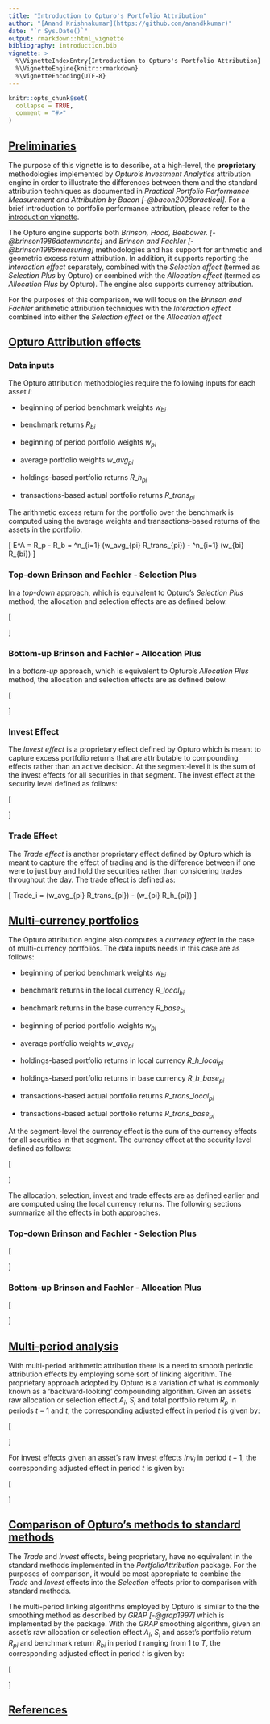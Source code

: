 ```yaml
---
title: "Introduction to Opturo's Portfolio Attribution"
author: "[Anand Krishnakumar](https://github.com/anandkkumar)"
date: "`r Sys.Date()`"
output: rmarkdown::html_vignette
bibliography: introduction.bib
vignette: >
  %\VignetteIndexEntry{Introduction to Opturo's Portfolio Attribution}
  %\VignetteEngine{knitr::rmarkdown}
  %\VignetteEncoding{UTF-8}
---
```


```r
knitr::opts_chunk$set(
  collapse = TRUE,
  comment = "#>"
)
```

## <ins>Preliminaries</ins>

The purpose of this vignette is to describe, at a high-level, the **proprietary** methodologies implemented by *Opturo's Investment Analytics* attribution engine in order to illustrate the differences between them and the standard attribution techniques as documented in _Practical Portfolio Performance Measurement and Attribution by Bacon [-@bacon2008practical]_. For a brief introduction to portfolio performance attribution, please refer to the [introduction vignette](introduction.html).

The Opturo engine supports both _Brinson, Hood, Beebower. [-@brinson1986determinants]_ and _Brinson and Fachler [-@brinson1985measuring]_ methodologies and has support for arithmetic and geometric excess return attribution. In addition, it supports reporting the _Interaction effect_ separately, combined with the _Selection effect_ (termed as _Selection Plus_ by Opturo) or combined with the _Allocation effect_ (termed as _Allocation Plus_ by Opturo). The engine also supports currency attribution.

For the purposes of this comparison, we will focus on the _Brinson and Fachler_ arithmetic attribution techniques with the _Interaction effect_ combined into either the _Selection effect_ or the _Allocation effect_

## <ins>Opturo Attribution effects</ins>

### Data inputs

The Opturo attribution methodologies require the following inputs for each asset $i$:

* beginning of period benchmark weights $w_{bi}$

* benchmark returns $R_{bi}$

* beginning of period portfolio weights $w_{pi}$

* average portfolio weights $w\_avg_{pi}$

* holdings-based portfolio returns $R\_h_{pi}$

* transactions-based actual portfolio returns $R\_trans_{pi}$

The arithmetic excess return for the portfolio over the benchmark is computed using the average weights and transactions-based returns of the assets in the portfolio.


\[
E^A = R_p - R_b = \sum ^n_{i=1} (w\_avg_{pi} \times R\_trans_{pi}) - \sum ^n_{i=1} (w_{bi} \times R_{bi})
\]


### Top-down Brinson and Fachler - Selection Plus

In a _top-down_ approach, which is equivalent to Opturo's _Selection Plus_ method, the allocation and selection effects are as defined below.

\[
  \begin{aligned}
    A_i &= (w_{pi} - w_{bi})\times (R_{bi} - R_b) \\
    S_i &= w_{pi}\times(R\_h_{pi}-R_{bi}) \\
  \end{aligned}
\]


### Bottom-up Brinson and Fachler - Allocation Plus

In a _bottom-up_ approach, which is equivalent to Opturo's _Allocation Plus_ method, the allocation and selection effects are as defined below.

\[
  \begin{aligned}
    A_i &= (w_{pi} - w_{bi})\times (R\_h_{pi} - R_b) \\
    S_i &= w_{bi}\times(R\_h_{pi}-R_{bi}) \\
  \end{aligned}
\]


### Invest Effect

The _Invest effect_ is a proprietary effect defined by Opturo which is meant to capture excess portfolio returns that are attributable to compounding effects rather than an active decision. At the segment-level it is the sum of the invest effects for all securities in that segment. The invest effect at the security level defined as follows:

\[
  \begin{aligned}
    Inv_i &= w_{bi}\times(R\_h_{pi}-R_{bi}) \\
    Inv_s &= \sum ^n_{i=1} Inv_i \\
  \end{aligned}
\]

### Trade Effect

The _Trade effect_ is another proprietary effect defined by Opturo which is meant to capture the effect of trading and is the difference between if one were to just buy and hold the securities rather than considering trades throughout the day. The trade effect is defined as:

\[
  Trade_i = (w\_avg_{pi} \times R\_trans_{pi}) - (w_{pi} \times R\_h_{pi})
\]



## <ins>Multi-currency portfolios</ins>

The Opturo attribution engine also computes a _currency effect_ in the case of multi-currency portfolios. The data inputs needs in this case are as follows:

* beginning of period benchmark weights $w_{bi}$

* benchmark returns in the local currency $R\_local_{bi}$

* benchmark returns in the base currency $R\_base_{bi}$

* beginning of period portfolio weights $w_{pi}$

* average portfolio weights $w\_avg_{pi}$

* holdings-based portfolio returns in local currency $R\_h\_local_{pi}$

* holdings-based portfolio returns in base currency $R\_h\_base_{pi}$

* transactions-based actual portfolio returns $R\_trans\_local_{pi}$

* transactions-based actual portfolio returns $R\_trans\_base_{pi}$

At the segment-level the currency effect is the sum of the currency effects for all securities in that segment. The currency effect at the security level defined as follows:

\[
  \begin{aligned}
    Curr_i & = 
    \begin{cases}
      (w_{pi} - w_{bi})\times (R\_base_{bi} - R\_local_{bi}) & \small \text{ if } w_{bi} \neq 0 \\
      (w\_avg_{pi} - w_{bi})\times (R\_trans\_base_{pi} - R\_trans\_local_{pi}) & \small \text{ if } w_{bi} = 0 \\
    \end{cases} \\
    Curr_s & = \sum ^n_{i=1} Curr_i \\
  \end{aligned}
\]

The allocation, selection, invest and trade effects are as defined earlier and are computed using the local currency returns. The following sections summarize all the effects in both approaches. 

### Top-down Brinson and Fachler - Selection Plus

\[
  \begin{aligned}
    A_i &= (w_{pi} - w_{bi})\times (R\_local_{bi} - R\_local_b) \\
    S_i &= w_{pi}\times(R\_h\_local_{pi}-R\_local_{bi}) \\
    Inv_i &= w_{bi}\times(R\_h\_local_{pi}-R\_local_{bi}) \\
    Inv_s &= \sum ^n_{i=1} Inv_i \\
    Trade_i &= (w\_avg_{pi} \times R\_trans\_local_{pi}) - (w_{pi} \times R\_h\_local_{pi}) \\
    Curr_i & = 
    \begin{cases}
      (w_{pi} - w_{bi})\times (R\_base_{bi} - R\_local_{bi}) & \small \text{ if } w_{bi} \neq 0 \\
      (w\_avg_{pi} - w_{bi})\times (R\_trans\_base_{pi} - R\_trans\_local_{pi}) & \small \text{ if } w_{bi} = 0 \\
    \end{cases} \\
    Curr_s & = \sum ^n_{i=1} Curr_i \\
  \end{aligned}
\]


### Bottom-up Brinson and Fachler - Allocation Plus

\[
  \begin{aligned}
    A_i &= (w_{pi} - w_{bi})\times (R\_local_{bi} - R\_local_b) \\
    S_i &= w_{pi}\times(R\_h\_local_{pi}-R\_local_{bi}) \\
    Inv_i &= w_{bi}\times(R\_h\_local_{pi}-R\_local_{bi}) \\
    Inv_s &= \sum ^n_{i=1} Inv_i \\
    Trade_i &= (w\_avg_{pi} \times R\_trans\_local_{pi}) - (w_{pi} \times R\_h\_local_{pi}) \\
    Curr_i & = 
    \begin{cases}
      (w_{pi} - w_{bi})\times (R\_base_{bi} - R\_local_{bi}) & \small \text{ if } w_{bi} \neq 0 \\
      (w\_avg_{pi} - w_{bi})\times (R\_trans\_base_{pi} - R\_trans\_local_{pi}) & \small \text{ if } w_{bi} = 0 \\
    \end{cases} \\
    Curr_s & = \sum ^n_{i=1} Curr_i \\
  \end{aligned}
\]


## <ins>Multi-period analysis</ins>

With multi-period arithmetic attribution there is a need to smooth periodic attribution effects by employing some sort of linking algorithm. The proprietary approach adopted by Opturo is a variation of what is commonly known as a 'backward-looking' compounding algorithm. Given an asset's raw allocation or selection effect $A_i$, $S_i$ and total portfolio return $R_p$ in periods $t-1$ and $t$, the corresponding adjusted effect in period $t$ is given by:

\[
  \begin{aligned}
    A\_adj_i^t &= A_i^{t-1} + A_i^t \times (1 + R_p^{t-1}) \\
    S\_adj_i^t &= S_i^{t-1} + S_i^t \times (1 + R_p^{t-1})
  \end{aligned}
\]

For invest effects given an asset's raw invest effects $Inv_i$ in period $t-1$, the corresponding adjusted effect in period $t$ is given by:

\[
  \begin{aligned}
    Inv\_adj_i^t &= Inv_i^{t-1} + (w_{bi}^t \times R\_h_{pi}) \times (1 + R_p^{t-1}) - (w_{bi}^t \times R_{bi}) \times (1 + R_b^{t-1}) \\
    Inv\_adj_s &= \sum ^n_{i=1} Inv_i \\
  \end{aligned}
\]


## <ins>Comparison of Opturo's methods to standard methods</ins>

The _Trade_ and _Invest_ effects, being proprietary, have no equivalent in the standard methods implemented in the _PortfolioAttribution_ package. For the purposes of comparison, it would be most appropriate to combine the _Trade_ and _Invest_ effects into the _Selection_ effects prior to comparison with standard methods.

The multi-period linking algorithms employed by Opturo is similar to the the smoothing method as described by _GRAP [-@grap1997]_ which is implemented by the package. With the _GRAP_ smoothing algorithm, given an asset's raw allocation or selection effect $A_i$, $S_i$ and asset's portfolio return $R_{pi}$ and benchmark return $R_{bi}$ in period $t$ ranging from 1 to $T$, the corresponding adjusted effect in period $t$ is given by:

\[
  \begin{aligned}
    A\_adj_i^t & = 
    \begin{cases}
      A_i^{1} \times ∏^{T}_{j=2} (1+R_{bi}^j) & \small \text{ if }  t = 1 \\
      A_i^{t} \times (∏^{t-1}_{j=1} (1+R_{pi}^j) \times ∏^{T}_{j=t+1} (1+R_{bi}^j)) & \small \text{ if } 2 < t < T \\
      A_i^{T} \times (∏^{T-1}_{j=1} (1+R_{pi}^j)) & \small \text{ if } t = T \\
    \end{cases} \\
    \\
    S\_adj_i^t & = 
    \begin{cases}
      S_i^{1} \times ∏^{T}_{j=2} (1+R_{bi}^j) & \small \text{ if }  t = 1 \\
      S_i^{t} \times (∏^{t-1}_{j=1} (1+R_{pi}^j) \times ∏^{T}_{j=t+1} (1+R_{bi}^j)) & \small \text{ if } 2 < t < T \\
      S_i^{T} \times (∏^{T-1}_{j=1} (1+R_{pi}^j)) & \small \text{ if } t = T \\
    \end{cases}
  \end{aligned}
\]

## <ins>References</ins>
